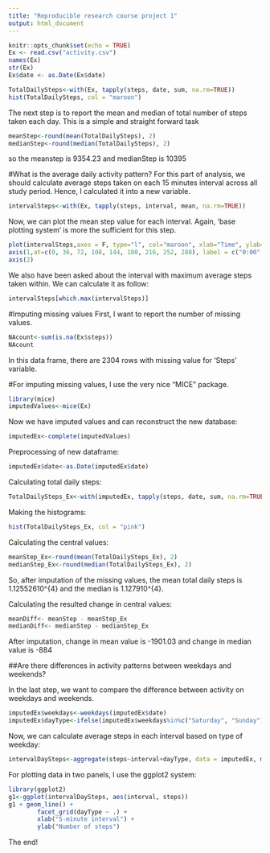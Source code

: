 ---
title: "Reproducible research course project 1"
output: html_document
---

```{r download file, include=FALSE}
knitr::opts_chunk$set(echo = TRUE)
Ex <- read.csv("activity.csv")
names(Ex)
str(Ex)
Ex$date <- as.Date(Ex$date)
```

```{r Histogram of total daily steps, echo = TRUE}
TotalDailySteps<-with(Ex, tapply(steps, date, sum, na.rm=TRUE))
hist(TotalDailySteps, col = "maroon")
```
The next step is to report the mean and median of total number of steps taken each day. This is a simple and straight forward task
```{r mean and media, echo=TRUE}
meanStep<-round(mean(TotalDailySteps), 2)
medianStep<-round(median(TotalDailySteps), 2)
```
 so the meanstep is 9354.23 and medianStep is 10395
 
#What is the average daily activity pattern?
For this part of analysis, we should calculate average steps taken on each 15 minutes interval across all study period. Hence, I calculated it into a new variable.
 
``` {r interval seps, echo=TRUE}
intervalSteps<-with(Ex, tapply(steps, interval, mean, na.rm=TRUE)) 
```
Now, we can plot the mean step value for each interval. Again, 'base plotting system' is more the sufficient for this step.

```{r baseplot, echo=TRUE}
plot(intervalSteps,axes = F, type="l", col="maroon", xlab="Time", ylab="Average Number of Steps", main="Average Daily Activity Pattern")
axis(1,at=c(0, 36, 72, 108, 144, 180, 216, 252, 288), label = c("0:00", "3:00","6:00", "9:00", "12:00","15:00","18:00","21:00","24:00"))
axis(2)
```
We also have been asked about the interval with maximum average steps taken within. We can calculate it as follow:

```{r interval steps, echo=TRUE}
intervalSteps[which.max(intervalSteps)]
```


#Imputing missing values
First, I want to report the number of missing values.

``` {r missing values, echo=TRUE}
NAcount<-sum(is.na(Ex$steps))
NAcount
```
In this data frame, there are 2304 rows with missing value for 'Steps' variable.

#For imputing missing values, I use the very nice "MICE" package.

```{r load MICE package, echo=TRUE}
library(mice)
imputedValues<-mice(Ex)
```
Now we have imputed values and can reconstruct the new database:

```{r, echo=TRUE}
imputedEx<-complete(imputedValues)
```
Preprocessing of new dataframe:

``` {r, echo=TRUE}
imputedEx$date<-as.Date(imputedEx$date)
```
Calculating total daily steps:

```{r, echo=TRUE}
TotalDailySteps_Ex<-with(imputedEx, tapply(steps, date, sum, na.rm=TRUE))
```
Making the histograms:
```{r, echo=TRUE}
hist(TotalDailySteps_Ex, col = "pink")
```

Calculating the central values:
```{r, echo=TRUE}
meanStep_Ex<-round(mean(TotalDailySteps_Ex), 2)
medianStep_Ex<-round(median(TotalDailySteps_Ex), 2)
```
So, after imputation of the missing values, the mean total daily steps is 1.12552610^{4} and the median is 1.127910^{4}.

Calculating the resulted change in central values:
```{r, echo=TRUE}
meanDiff<- meanStep - meanStep_Ex
medianDiff<- medianStep - medianStep_Ex
```
After imputation, change in mean value is -1901.03 and change in median value is -884


##Are there differences in activity patterns between weekdays and weekends?

In the last step, we want to compare the difference between activity on weekdays and weekends.
```{r, echo=TRUE}
imputedEx$weekdays<-weekdays(imputedEx$date)
imputedEx$dayType<-ifelse(imputedEx$weekdays%in%c("Saturday", "Sunday"), "Weekend", "Weekday")
```

Now, we can calculate average steps in each interval based on type of weekday:
```{r, echo=TRUE}
intervalDaySteps<-aggregate(steps~interval+dayType, data = imputedEx, mean)
```

For plotting data in two panels, I use the ggplot2 system:
```{r, echo=TRUE}
library(ggplot2)
g1<-ggplot(intervalDaySteps, aes(interval, steps))
g1 + geom_line() +
        facet_grid(dayType ~ .) +
        xlab("5-minute interval") + 
        ylab("Number of steps")
```

The end!